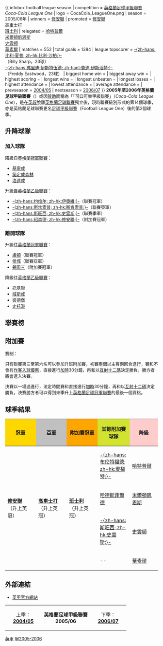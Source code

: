 {{noteTA|G1=足球|G2=EPL|G3=FAcup}}
{{ infobox football league season
| competition        = [[英格蘭足球甲級聯賽|英格蘭足球甲級聯賽]]<br />''Coca-Cola League One''
| logo               = CocaCola_LeagueOne.png
| season             = 2005/06年
| winners            = [[绍森德足球俱乐部|修安聯]]
| promoted           = [[绍森德足球俱乐部|修安聯]]<br />[[科尔切斯特联足球俱乐部|高車士打]]<br />[[巴恩斯利足球俱乐部|班士利]]
| relegated          = [[哈特尔普尔联足球俱乐部|哈特普爾]]<br />[[米尔顿凯恩斯足球俱乐部|米爾頓凱恩斯]]<br />[[斯温登足球俱乐部|史雲頓]]<br />[[沃尔索尔足球俱乐部|華素爾]]
| matches            = 552
| total goals        = 1384
| league topscorer   = {{flagicon|ENG}} [[比利·夏普|-{zh-hans:比利·夏普; zh-hk:比利·沙柏;}-]]<br />（Billy Sharp，23球）<br />{{flagicon|WAL}} [[Freddy_Eastwood|-{zh-hans:弗里迪·伊斯特伍德; zh-hant:費迪·伊斯活特;}-]]<br />（Freddy Eastwood，23球）
| biggest home win   = 
| biggest away win   = 
| highest scoring    = 
| longest wins       = 
| longest unbeaten   = 
| longest losses     =
| highest attendance = 
| lowest attendance  = 
| average attendance = 
| prevseason         = [[2004年至2005年英格蘭足球甲級聯賽|2004/05]]
| nextseason         = [[2006年至2007年英格蘭足球甲級聯賽|2006/07]]
}}
'''2005年至2006年英格蘭足球甲級聯賽'''（{{lang-en|'''2005–06 Football League One'''}}）或因[[贊助|贊助]]而稱為「「可口可樂甲級聯賽」（''Coca-Cola League One''），是在[[英超|英超]]脫離[[英格蘭足球聯賽|英格蘭足球聯賽]]獨立後，現時聯賽級別形式的第14個球季，亦是英格蘭足球聯賽更名[[英格蘭足球甲級聯賽|足球甲級聯賽]]（Football League One）後的第2個球季。

== 升降球隊 ==
=== 加入球隊 ===
降級自[[英格蘭足球冠軍聯賽|英格蘭冠軍聯賽]]：
*[[吉林汉姆足球俱乐部|基寧咸]]
*[[诺丁汉森林足球俱乐部|諾定咸森林]]
*[[罗瑟勒姆足球俱乐部|洛達咸]]

升級自[[英格蘭足球乙級聯賽|英格蘭乙級聯賽]]：
*[[约维尔足球俱乐部|-{zh-hans:约维尔; zh-hk:伊奧維;}-]]（聯賽冠軍）
*[[斯坎索普联足球俱乐部|-{zh-hans:斯坎索普; zh-hk:斯肯索普;}-]]（聯賽亞軍）
*[[斯旺西城足球俱乐部|-{zh-hans:斯旺西; zh-hk:史雲斯;}-]]（聯賽季軍）
*[[绍森德足球俱乐部|-{zh-hans:绍森德; zh-hk:修安聯;}-]]（附加賽冠軍）

=== 離開球隊 ===
升級往[[英格蘭足球冠軍聯賽|英格蘭冠軍聯賽]]：
*[[卢顿足球俱乐部|盧頓]]（聯賽冠軍）
*[[赫尔城足球俱乐部|侯城]]（聯賽亞軍）
*[[谢周三足球俱乐部|錫周三]]（附加賽冠軍）

降級往[[英格蘭足球乙級聯賽|英格蘭乙級聯賽]]：
*[[托奎联足球俱乐部|托基聯]]
*[[雷克斯汉姆足球俱乐部|域斯咸]]
*[[皮特堡联足球俱乐部|彼德堡]]
*[[斯托克港足球俱乐部|史托港]]

== 聯賽榜 ==
{{Fb_cl_header |champion=y }}

{{Fb cl team |p=1 |t=	Southend United	|w=23	|d=13	|l=10	|gf=72	|ga=43|bc=#D0F0C0|champion=y|promoted=y}}
{{Fb cl2 qr |promotion=y |rows=2 |s=2006-07 |c=Football League Championship}}
{{Fb cl team |p=2 |t=	Colchester United|w=22	|d=13	|l=11	|gf=58	|ga=40|bc=#D0F0C0|promoted=y}}
{{Fb cl team |p=3 |t=	Brentford	|w=20	|d=16	|l=10	|gf=72	|ga=52|bc=#D1E231}}
{{Fb cl2 qr |qualification=y |rows=4 |s=2005-06 |c=League One Playoffs}}
{{Fb cl team |p=4 |t=	Huddersfield Town|w=19	|d=16	|l=11	|gf=72	|ga=59|bc=#D1E231}}
{{Fb cl team |p=5 |t=	Barnsley	|w=18	|d=18	|l=10	|gf=62	|ga=44|bc=#D1E231|promoted=y}}
{{Fb cl team |p=6 |t=	Swansea City	|w=18	|d=17	|l=11	|gf=78	|ga=55|bc=#D1E231}}
{{Fb cl team |p=7 |t=	Nottingham Forest|w=19	|d=12	|l=15	|gf=67	|ga=52	}}
{{Fb cl team |p=8 |t=	Doncaster Rovers|w=20	|d=9	|l=17	|gf=55	|ga=51	}}
{{Fb cl team |p=9 |t=	Bristol City	|w=18	|d=11	|l=17	|gf=66	|ga=62	}}
{{Fb cl team |p=10 |t=	Oldham Athletic	|w=18	|d=11	|l=17	|gf=58	|ga=60	}}
{{Fb cl team |p=11 |t=	Bradford City	|w=14	|d=19	|l=13	|gf=51	|ga=49	}}
{{Fb cl team |p=12 |t=	Scunthorpe United|w=15	|d=15	|l=16	|gf=68	|ga=73	}}
{{Fb cl team |p=13 |t=	Port Vale	|w=16	|d=12	|l=18	|gf=49	|ga=54	}}
{{Fb cl team |p=14 |t=	Gillingham	|w=16	|d=12	|l=18	|gf=50	|ga=64	}}
{{Fb cl team |p=15 |t=	Yeovil Town	|w=15	|d=11	|l=20	|gf=54	|ga=62	}}
{{Fb cl team |p=16 |t=	Chesterfield	|w=14	|d=14	|l=18	|gf=63	|ga=73	}}
{{Fb cl team |p=17 |t=	Bournemouth	|w=12	|d=19	|l=15	|gf=49	|ga=53	}}
{{Fb cl team |p=18 |t=	Tranmere Rovers	|w=13	|d=15	|l=18	|gf=50	|ga=52	}}
{{Fb cl team |p=19 |t=	Blackpool	|w=12	|d=17	|l=17	|gf=56	|ga=64	}}
{{Fb cl team |p=20 |t=	Rotherham United|w=12	|d=16	|l=18	|gf=52	|ga=62	}}
{{Fb cl team |p=21 |t=	Hartlepool United|w=11	|d=17	|l=18	|gf=44	|ga=59|bc=#FFCCCC|relegated=y}}
{{Fb cl2 qr |relegation=y |rows=4 |s=2006–07 |c=Football League Two}}
{{Fb cl team |p=22 |t=	MK Dons	        |w=12	|d=14	|l=20	|gf=45	|ga=66|bc=#FFCCCC|relegated=y}}
{{Fb cl team |p=23 |t=	Swindon Town	|w=11	|d=15	|l=20	|gf=46	|ga=65|bc=#FFCCCC|relegated=y}}
{{Fb cl team |p=24 |t=	Walsall	        |w=11	|d=14	|l=21	|gf=47	|ga=70|bc=#FFCCCC|relegated=y}}
{{Fb cl footer|u=2011-11-4 |s=[http://www.football-league.co.uk/page/DivisionalLeagueTable/0,,10794~200525,00.html 英格蘭足球聯賽]|date=August 2005}}

== 附加賽 ==
;賽制：
只有聯賽第三至第六名可以參加升班附加賽，初賽兩個以主客兩回合進行，賽和不會有[[作客入球優惠|作客入球優惠]]，直接進行[[加時賽|加時]]30分鐘，再和以[[互射十二碼|互射十二碼]]決定勝負，勝方者將會進入決賽。

決賽以一場過進行，法定時間賽和直接進行[[加時賽|加時]]30分鐘，再和以[[互射十二碼|互射十二碼]]決定勝負，決賽勝方者可以得到來季升上[[英格蘭足球冠軍聯賽|英格蘭足球冠軍聯賽]]的最後一個資格。

{{ConfPlayoff | RD1=準決賽
| RD2=決賽
| RD1-seed1=3
| RD1-team1=[[布伦特福德足球俱乐部|-{zh-hans:布伦特福德; zh-hk:賓福特;}-]]
| RD1-score1-1=1
| RD1-score1-2=0
| RD1-score1-A=1
| RD1-seed2='''6'''
| RD1-team2='''[[斯旺西城足球俱乐部|-{zh-hans:斯旺西; zh-hk:史雲斯;}-]]'''
| RD1-score2-1=1
| RD1-score2-2=2
| RD1-score2-A='''3'''
| RD1-seed3=4
| RD1-team3=[[哈德斯菲尔德足球俱乐部|哈德斯菲爾德]]
| RD1-score3-1=1
| RD1-score3-2=1
| RD1-score3-A=2
| RD1-seed4='''5'''
| RD1-team4='''[[巴恩斯利足球俱乐部|班士利]]'''
| RD1-score4-1=0
| RD1-score4-2=3
| RD1-score4-A='''3'''
| RD2-seed1='''5'''
| RD2-team1='''[[巴恩斯利足球俱乐部|班士利]] ([[互射十二碼|pens.]])'''
| RD2-score1='''2 (4)'''
| RD2-seed2=6
| RD2-team2=[[斯旺西城足球俱乐部|-{zh-hans:斯旺西; zh-hk:史雲斯;}-]]
| RD2-score2=2 (3)
}}

== 球季結果 ==
{| class="wikitable" style="text-align:center"
!style="background:gold;" width=150| 冠軍
!style="background:silver;" width=150| 亞軍
!style="background:orange;" width=150| 附加賽冠軍
!style="background:#D1E231;" width=150| 其餘附加賽球隊
!style="background:#FFCCCC;" width=150| 降級
|-
| rowspan=4|'''[[绍森德足球俱乐部|修安聯]]'''<br />（升上英冠）
| rowspan=4|'''[[科尔切斯特联足球俱乐部|高車士打]]'''<br />（升上英冠）
| rowspan=4|'''[[巴恩斯利足球俱乐部|班士利]]'''<br />（升上英冠）
| [[布伦特福德足球俱乐部|-{zh-hans:布伦特福德; zh-hk:賓福特;}-]]
| [[哈特尔普尔联足球俱乐部|哈特普爾]]
|-
| [[哈德斯菲尔德足球俱乐部|哈德斯菲爾德]]
| [[米尔顿凯恩斯足球俱乐部|米爾頓凱恩斯]]
|-
| [[斯旺西城足球俱乐部|-{zh-hans:斯旺西; zh-hk:史雲斯;}-]]
| [[斯温登足球俱乐部|史雲頓]]
|-
| --
| [[沃尔索尔足球俱乐部|華素爾]]
|}

== 外部連結 ==
*[https://web.archive.org/web/20140924092524/http://www.football-league.co.uk/page/League1Home/0%2C%2C10794%2C00.html 英甲官方網站]

{|border="2" align="center"
|width="30%" align="center"|上季：<br />'''[[2004年至2005年英格蘭足球甲級聯賽|2004/05]]'''<br />
|width="40%" align="center"|'''英格蘭足球甲級聯賽'''<br />'''2005/06'''<br />
|width="30%" align="center"|下季：<br />'''[[2006年至2007年英格蘭足球甲級聯賽|2006/07]]'''<br />
|}
{{英格蘭足球甲級聯賽_(2005-06)}}
{{英格蘭足球甲級聯賽賽季}}

[[Category:2005年至2006年本土足球聯賽|英甲]]
[[Category:英格蘭足球聯賽|甲2005-2006]]